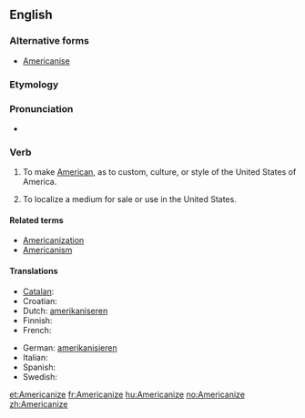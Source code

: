 ==English==

===Alternative forms===
* [[Americanise]]

===Etymology===
{{suffix|American|ize}}

===Pronunciation===
*{{audio|en-us-Americanize.ogg|Audio (US)}}

===Verb===
{{en-verb|Americaniz|ing}}

# {{American spelling}} To make [[American]], as to custom, culture, or style of the United States of America.
# {{American spelling}} To localize a medium for sale or use in the United States.

====Related terms====
* [[Americanization]]
* [[Americanism]]

====Translations====
{{trans-top|to make American}}
* [[Catalan]]: {{t|ca|americanitzar}}
* Croatian: {{t-|hr|amerikanizirati}}
* Dutch: [[amerikaniseren]]
* Finnish: {{t-|fi|amerikkalaistaa}}
* French: {{t+|fr|américaniser}}
{{trans-mid}}
* German: [[amerikanisieren]]
* Italian: {{t-|it|americanizzare}}
* Spanish: {{t+|es|americanizar}}
* Swedish: {{t|sv|amerikanisera}}
{{trans-bottom}}

[[et:Americanize]]
[[fr:Americanize]]
[[hu:Americanize]]
[[no:Americanize]]
[[zh:Americanize]]